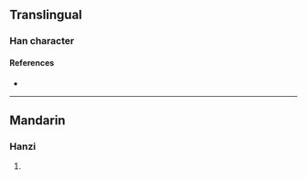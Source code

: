 {{character info}}
==Translingual==

===Han character===
{{Han char|rn=96|rad=玉|as=08|sn=12|four=|canj=MGHWJ|ids=⿰𤣩卑}}

====References====
* {{Han ref|kx=0733.170|dkj=21032|dj=1146.060|hdz=21122.100|uh=7415|ud=29717}}

----

==Mandarin==

===Hanzi===
{{cmn-hanzi|pin=[[pín]] ([[pin2]])|wg=p'in<sup>2</sup>}}

# {{rfdef|cmn|sort=玉08}}